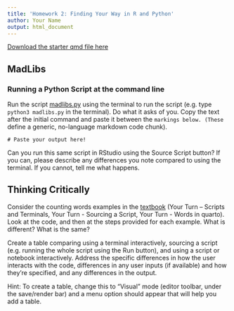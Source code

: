 ```yaml
---
title: 'Homework 2: Finding Your Way in R and Python'
author: Your Name
output: html_document
---
```


[Download the starter qmd file here](https://raw.githubusercontent.com/srvanderplas/unl-stat151/main/homework/02-finding-your-way.qmd)

## MadLibs

### Running a Python Script at the command line

Run the script [madlibs.py](https://raw.githubusercontent.com/srvanderplas/stat151-homework/main/madlibs.py) using the terminal to run the script (e.g. type `python3 madlibs.py` in the terminal). Do what it asks of you. Copy the text after the initial command and paste it between the `markings below. (These` define a generic, no-language markdown code chunk).

```         
# Paste your output here!
```

Can you run this same script in RStudio using the Source Script button? If you can, please describe any differences you note compared to using the terminal. If you cannot, tell me what happens.

## Thinking Critically

Consider the counting words examples in the [textbook](https://srvanderplas.github.io/stat-computing-r-python/part-tools/04-scripts-notebooks.html#writing-code-for-people) (Your Turn -- Scripts and Terminals, Your Turn - Sourcing a Script, Your Turn - Words in quarto). Look at the code, and then at the steps provided for each example. What is different? What is the same?

Create a table comparing using a terminal interactively, sourcing a script (e.g. running the whole script using the Run button), and using a script or notebook interactively. Address the specific differences in how the user interacts with the code, differences in any user inputs (if available) and how they're specified, and any differences in the output.

Hint: To create a table, change this to "Visual" mode (editor toolbar, under the save/render bar) and a menu option should appear that will help you add a table.
